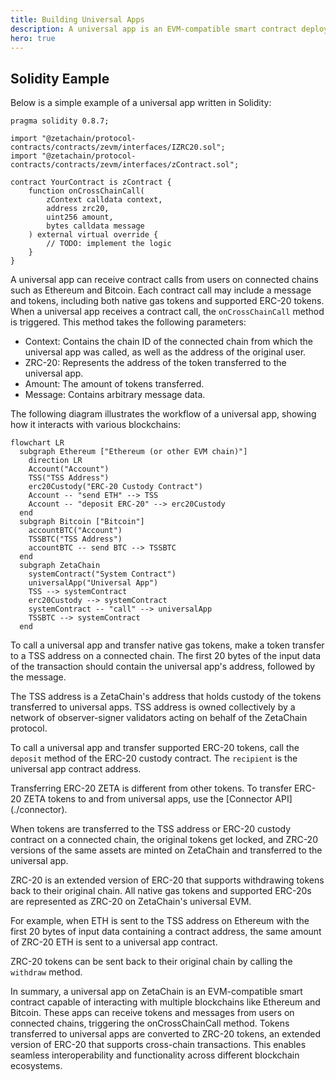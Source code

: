 ```yaml
---
title: Building Universal Apps
description: A universal app is an EVM-compatible smart contract deployed on ZetaChain's universal EVM. These apps can interact seamlessly with multiple blockchains, including Ethereum and Bitcoin.
hero: true
---
```



## Solidity Eample

Below is a simple example of a universal app written in Solidity:

```solidity
pragma solidity 0.8.7;

import "@zetachain/protocol-contracts/contracts/zevm/interfaces/IZRC20.sol";
import "@zetachain/protocol-contracts/contracts/zevm/interfaces/zContract.sol";

contract YourContract is zContract {
    function onCrossChainCall(
        zContext calldata context,
        address zrc20,
        uint256 amount,
        bytes calldata message
    ) external virtual override {
        // TODO: implement the logic
    }
}
```

A universal app can receive contract calls from users on connected chains such
as Ethereum and Bitcoin. Each contract call may include a message and tokens,
including both native gas tokens and supported ERC-20 tokens. When a universal
app receives a contract call, the `onCrossChainCall` method is triggered. This
method takes the following parameters:

- Context: Contains the chain ID of the connected chain from which the universal
  app was called, as well as the address of the original user.
- ZRC-20: Represents the address of the token transferred to the universal app.
- Amount: The amount of tokens transferred.
- Message: Contains arbitrary message data.

The following diagram illustrates the workflow of a universal app, showing how
it interacts with various blockchains:

```mermaid
flowchart LR
  subgraph Ethereum ["Ethereum (or other EVM chain)"]
    direction LR
    Account("Account")
    TSS("TSS Address")
    erc20Custody("ERC-20 Custody Contract")
    Account -- "send ETH" --> TSS
    Account -- "deposit ERC-20" --> erc20Custody
  end
  subgraph Bitcoin ["Bitcoin"]
    accountBTC("Account")
    TSSBTC("TSS Address")
    accountBTC -- send BTC --> TSSBTC
  end
  subgraph ZetaChain
    systemContract("System Contract")
    universalApp("Universal App")
    TSS --> systemContract
    erc20Custody --> systemContract
    systemContract -- "call" --> universalApp
    TSSBTC --> systemContract
  end
```

To call a universal app and transfer native gas tokens, make a token transfer to
a TSS address on a connected chain. The first 20 bytes of the input data of the
transaction should contain the universal app's address, followed by the message.

The TSS address is a ZetaChain's address that holds custody of the tokens
transferred to universal apps. TSS address is owned collectively by a network of
observer-signer validators acting on behalf of the ZetaChain protocol.

To call a universal app and transfer supported ERC-20 tokens, call the `deposit`
method of the ERC-20 custody contract. The `recipient` is the universal app
contract address.

<Alert>
  Transferring ERC-20 ZETA is different from other tokens. To transfer ERC-20 ZETA tokens to and from universal apps,
  use the [Connector API](./connector).
</Alert>

When tokens are transferred to the TSS address or ERC-20 custody contract on a
connected chain, the original tokens get locked, and ZRC-20 versions of the same
assets are minted on ZetaChain and transferred to the universal app.

ZRC-20 is an extended version of ERC-20 that supports withdrawing tokens back to
their original chain. All native gas tokens and supported ERC-20s are
represented as ZRC-20 on ZetaChain's universal EVM.

For example, when ETH is sent to the TSS address on Ethereum with the first 20
bytes of input data containing a contract address, the same amount of ZRC-20 ETH
is sent to a universal app contract.

ZRC-20 tokens can be sent back to their original chain by calling the `withdraw`
method.

In summary, a universal app on ZetaChain is an EVM-compatible smart contract
capable of interacting with multiple blockchains like Ethereum and Bitcoin.
These apps can receive tokens and messages from users on connected chains,
triggering the onCrossChainCall method. Tokens transferred to universal apps are
converted to ZRC-20 tokens, an extended version of ERC-20 that supports
cross-chain transactions. This enables seamless interoperability and
functionality across different blockchain ecosystems.
